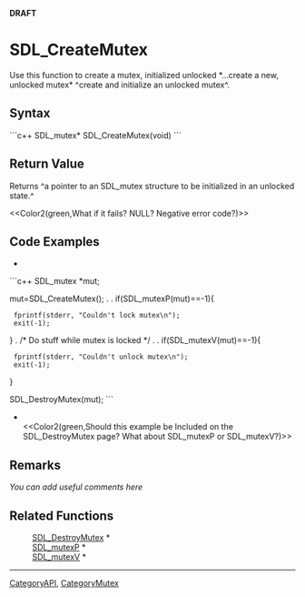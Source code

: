 <!-- pragma section-numbers off -->
<!-- pragma disable-camelcase -->
'''DRAFT'''

= SDL_CreateMutex =
Use this function to create a mutex, initialized unlocked  *...create a new, unlocked mutex*  ^create and initialize an unlocked mutex^.


== Syntax ==
```c++
SDL_mutex* SDL_CreateMutex(void)
```

== Return Value ==
Returns ^a pointer to an SDL_mutex structure to be initialized in an unlocked state.^

<<Color2(green,What if it fails?  NULL?  Negative error code?)>>

== Code Examples ==
*
```c++
SDL_mutex *mut;

mut=SDL_CreateMutex();
.
.
if(SDL_mutexP(mut)==-1){
  fprintf(stderr, "Couldn't lock mutex\n");
  exit(-1);
}
.
/* Do stuff while mutex is locked */
.
.
if(SDL_mutexV(mut)==-1){
  fprintf(stderr, "Couldn't unlock mutex\n");
  exit(-1);
}

SDL_DestroyMutex(mut);
```
*<br/><<Color2(green,Should this example be Included on the SDL_DestroyMutex page? What about SDL_mutexP or SDL_mutexV?)>>

== Remarks ==
''You can add useful comments here''

== Related Functions ==
:[[SDL_DestroyMutex]] *
:[[SDL_mutexP]] *
:[[SDL_mutexV]] *

----
[[CategoryAPI]], [[CategoryMutex]]
